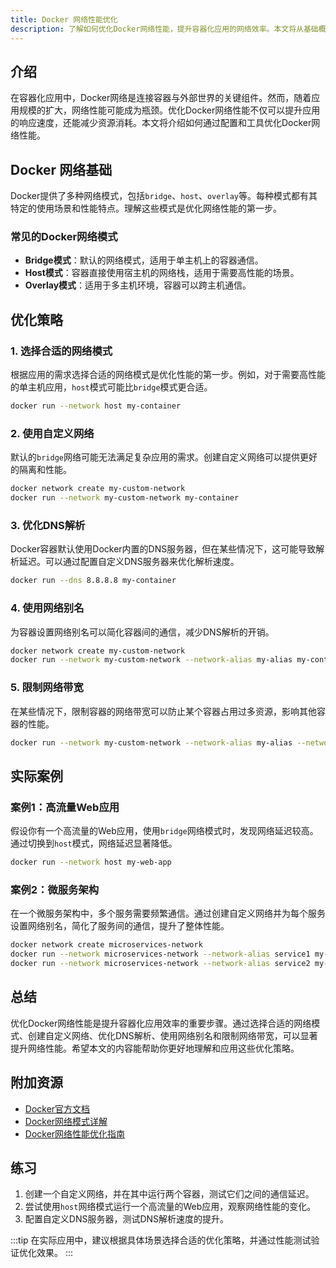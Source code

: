 ```yaml
---
title: Docker 网络性能优化
description: 了解如何优化Docker网络性能，提升容器化应用的网络效率。本文将从基础概念入手，逐步讲解优化策略，并提供实际案例和代码示例。
---
```


## 介绍

在容器化应用中，Docker网络是连接容器与外部世界的关键组件。然而，随着应用规模的扩大，网络性能可能成为瓶颈。优化Docker网络性能不仅可以提升应用的响应速度，还能减少资源消耗。本文将介绍如何通过配置和工具优化Docker网络性能。

## Docker 网络基础

Docker提供了多种网络模式，包括`bridge`、`host`、`overlay`等。每种模式都有其特定的使用场景和性能特点。理解这些模式是优化网络性能的第一步。

### 常见的Docker网络模式

- **Bridge模式**：默认的网络模式，适用于单主机上的容器通信。
- **Host模式**：容器直接使用宿主机的网络栈，适用于需要高性能的场景。
- **Overlay模式**：适用于多主机环境，容器可以跨主机通信。

## 优化策略

### 1. 选择合适的网络模式

根据应用的需求选择合适的网络模式是优化性能的第一步。例如，对于需要高性能的单主机应用，`host`模式可能比`bridge`模式更合适。

```bash
docker run --network host my-container
```

### 2. 使用自定义网络

默认的`bridge`网络可能无法满足复杂应用的需求。创建自定义网络可以提供更好的隔离和性能。

```bash
docker network create my-custom-network
docker run --network my-custom-network my-container
```

### 3. 优化DNS解析

Docker容器默认使用Docker内置的DNS服务器，但在某些情况下，这可能导致解析延迟。可以通过配置自定义DNS服务器来优化解析速度。

```bash
docker run --dns 8.8.8.8 my-container
```

### 4. 使用网络别名

为容器设置网络别名可以简化容器间的通信，减少DNS解析的开销。

```bash
docker network create my-custom-network
docker run --network my-custom-network --network-alias my-alias my-container
```

### 5. 限制网络带宽

在某些情况下，限制容器的网络带宽可以防止某个容器占用过多资源，影响其他容器的性能。

```bash
docker run --network my-custom-network --network-alias my-alias --network-bandwidth 10m my-container
```

## 实际案例

### 案例1：高流量Web应用

假设你有一个高流量的Web应用，使用`bridge`网络模式时，发现网络延迟较高。通过切换到`host`模式，网络延迟显著降低。

```bash
docker run --network host my-web-app
```

### 案例2：微服务架构

在一个微服务架构中，多个服务需要频繁通信。通过创建自定义网络并为每个服务设置网络别名，简化了服务间的通信，提升了整体性能。

```bash
docker network create microservices-network
docker run --network microservices-network --network-alias service1 my-service1
docker run --network microservices-network --network-alias service2 my-service2
```

## 总结

优化Docker网络性能是提升容器化应用效率的重要步骤。通过选择合适的网络模式、创建自定义网络、优化DNS解析、使用网络别名和限制网络带宽，可以显著提升网络性能。希望本文的内容能帮助你更好地理解和应用这些优化策略。

## 附加资源

- [Docker官方文档](https://docs.docker.com/network/)
- [Docker网络模式详解](https://www.docker.com/blog/docker-networking/)
- [Docker网络性能优化指南](https://www.docker.com/blog/optimizing-docker-networking-performance/)

## 练习

1. 创建一个自定义网络，并在其中运行两个容器，测试它们之间的通信延迟。
2. 尝试使用`host`网络模式运行一个高流量的Web应用，观察网络性能的变化。
3. 配置自定义DNS服务器，测试DNS解析速度的提升。

:::tip
在实际应用中，建议根据具体场景选择合适的优化策略，并通过性能测试验证优化效果。
:::